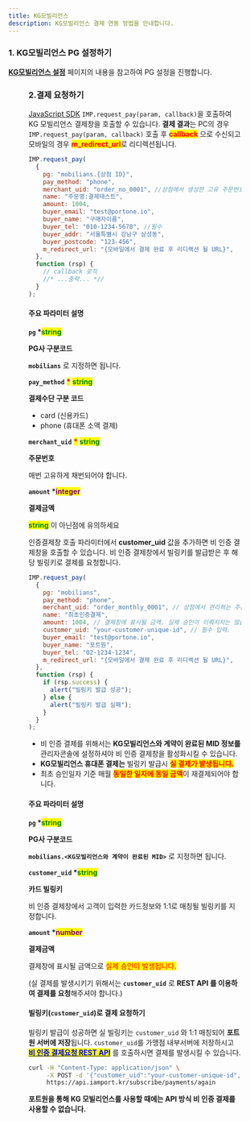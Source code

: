 ```yaml
---
title: KG모빌리언스
description: KG모빌리언스 결제 연동 방법을 안내합니다.
---
```



### 1. KG모빌리언스 PG 설정하기

[**KG모빌리언스 설정**](../../ready/2-pg/payment-gateway/kg-1) 페이지의 내용을 참고하여 PG 설정을 진행합니다.

<Figure src="/gitbook-assets/ko/screenshot 2022-06-03 7.34.26.png" />

### 2.결제 요청하기

[JavaScript SDK](../../sdk/javascript-sdk/readme) `IMP.request_pay(param, callback)`을 호출하여 KG 모빌리언스 결제창을 호출할 수 있습니다. **결제 결과**는 PC의 경우 `IMP.request_pay(param, callback)` 호출 후 <mark style="color:red;">**callback**</mark> 으로 수신되고 모바일의 경우 <mark style="color:red;">**m_redirect_url**</mark>로 리디렉션됩니다.

```javascript title="Javascript SDK"
IMP.request_pay(
  {
    pg: "mobilians.{상점 ID}",
    pay_method: "phone",
    merchant_uid: "order_no_0001", //상점에서 생성한 고유 주문번호
    name: "주문명:결제테스트",
    amount: 1004,
    buyer_email: "test@portone.io",
    buyer_name: "구매자이름",
    buyer_tel: "010-1234-5678", //필수
    buyer_addr: "서울특별시 강남구 삼성동",
    buyer_postcode: "123-456",
    m_redirect_url: "{모바일에서 결제 완료 후 리디렉션 될 URL}",
  },
  function (rsp) {
    // callback 로직
    //* ...중략... *//
  }
);
```

#### 주요 파라미터 설명

**`pg` \***<mark style="color:green;">**string**</mark>

**PG사 구분코드**

**`mobilians`** 로 지정하면 됩니다.

**`pay_method`** <mark style="color:red;">**\***</mark> <mark style="color:green;">**string**</mark>

**결제수단 구분 코드**

- card (신용카드)
- phone (휴대폰 소액 결제)

**`merchant_uid`** <mark style="color:red;">**\***</mark> <mark style="color:green;">**string**</mark>

**주문번호**

매번 고유하게 채번되어야 합니다.

**`amount` \***<mark style="color:purple;">**integer**</mark>

**결제금액**

<mark style="color:green;">**string**</mark> 이 아닌점에 유의하세요

<Codepen user="chaiport" slug="zYRapvw" />

인증결제창 호출 파라미터에서 **customer_uid** 값을 추가하면 비 인증 결제창을 호출할 수 있습니다. 비 인증 결제창에서 빌링키를 발급받은 후 해당 빌링키로 결제를 요청합니다.

```javascript title="Javascript SDK"
IMP.request_pay(
  {
    pg: "mobilians",
    pay_method: "phone",
    merchant_uid: "order_monthly_0001", // 상점에서 관리하는 주문 번호
    name: "최초인증결제",
    amount: 1004, // 결제창에 표시될 금액. 실제 승인이 이뤄지지는 않습니다.
    customer_uid: "your-customer-unique-id", // 필수 입력.
    buyer_email: "test@portone.io",
    buyer_name: "포트원",
    buyer_tel: "02-1234-1234",
    m_redirect_url: "{모바일에서 결제 완료 후 리디렉션 될 URL}",
  },
  function (rsp) {
    if (rsp.success) {
      alert("빌링키 발급 성공");
    } else {
      alert("빌링키 발급 실패");
    }
  }
);
```

<Hint style="info">

- 비 인증 결제를 위해서는 **KG모빌리언스와 계약이 완료된 MID 정보를** 관리자콘솔에 설정하셔야 비 인증 결제창을 활성화시킬 수 있습니다.
- **KG모빌리언스 휴대폰 결제는** 빌링키 발급시 <mark style="color:red;">**실 결제가 발생됩니다.**</mark>
- 최초 승인일자 기준 매월 <mark style="color:red;">**동일한 일자에 동일 금액**</mark>이 재결제되어야 합니다.

</Hint>

#### 주요 파라미터 설명

**`pg` \***<mark style="color:green;">**string**</mark>

**PG사 구분코드**

**`mobilians.<KG모빌리언스와 계약이 완료된 MID>`** 로 지정하면 됩니다.

**`customer_uid` \***<mark style="color:green;">**string**</mark>

**카드 빌링키**

비 인증 결제창에서 고객이 입력한 카드정보와 1:1로 매칭될 빌링키를 지정합니다.

**`amount` \***<mark style="color:purple;">**number**</mark>

**결제금액**

결제창에 표시될 금액으로 <mark style="color:red;">실제 승인이 발생됩니다.</mark>

(실 결제를 발생시키기 위해서는 **`customer_uid`** 로 **REST API 를 이용하여 결제를 요청**해주셔야 합니다.)

#### 빌링키(`customer_uid`)로 결제 요청하기

빌링키 발급이 성공하면 실 빌링키는 `customer_uid` 와 1:1 매칭되어 **포트원 서버에 저장**됩니다. `customer_uid`를 가맹점 내부서버에 저장하시고 [<mark style="color:blue;">**비 인증 결제요청 REST API**</mark>](../../api/api-4/api) 를 호출하시면 결제를 발생시킬 수 있습니다.

```sh title="server-side"
curl -H "Content-Type: application/json" \
     -X POST -d '{"customer_uid":"your-customer-unique-id", "merchant_uid":"order_id_8237352", "amount":1004}' \
     https://api.iamport.kr/subscribe/payments/again
```

**포트원을 통해 KG 모빌리언스를 사용할 때에는 API 방식 비 인증 결제를 사용할 수 없습니다.**

